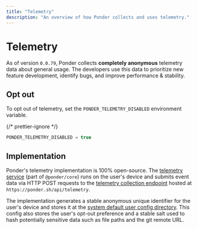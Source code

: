 ```yaml
---
title: "Telemetry"
description: "An overview of how Ponder collects and uses telemetry."
---
```



# Telemetry

As of version `0.0.79`, Ponder collects **completely anonymous** telemetry data about general usage. The developers use this data to prioritize new feature development, identify bugs, and improve performance & stability.

## Opt out

To opt out of telemetry, set the `PONDER_TELEMETRY_DISABLED` environment variable.

{/* prettier-ignore */}
```js filename=".env.local"
PONDER_TELEMETRY_DISABLED = true
```

## Implementation

Ponder's telemetry implementation is 100% open-source. The [telemetry service](https://github.com/ponder-sh/ponder/blob/main/packages/core/src/common/telemetry.ts#L47) (part of `@ponder/core`) runs on the user's device and submits event data via HTTP POST requests to the [telemetry collection endpoint](https://github.com/ponder-sh/ponder/blob/main/docs/pages/api/telemetry/index.ts) hosted at `https://ponder.sh/api/telemetry`.

The implementation generates a stable anonymous unique identifier for the user's device and stores it at the [system default user config directory](https://github.com/sindresorhus/env-paths#pathsconfig). This config also stores the user's opt-out preference and a stable salt used to hash potentially sensitive data such as file paths and the git remote URL.
